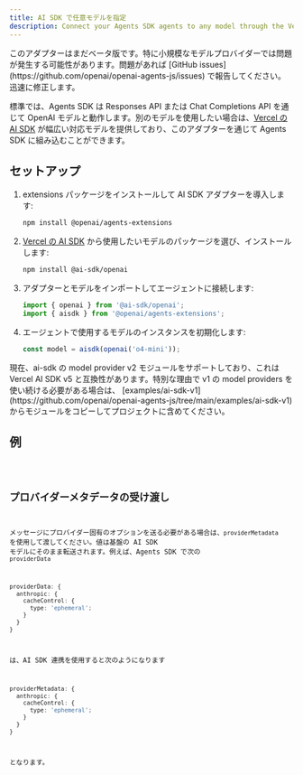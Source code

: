 ```yaml
---
title: AI SDK で任意モデルを指定
description: Connect your Agents SDK agents to any model through the Vercel's AI SDK
---
```



<Aside type="caution">
  このアダプターはまだベータ版です。特に小規模なモデルプロバイダーでは問題が発生する可能性があります。問題があれば
  [GitHub issues](https://github.com/openai/openai-agents-js/issues)
  で報告してください。迅速に修正します。
</Aside>

標準では、Agents SDK は Responses API または Chat Completions API を通じて OpenAI モデルと動作します。別のモデルを使用したい場合は、[Vercel の AI SDK](https://sdk.vercel.ai/) が幅広い対応モデルを提供しており、このアダプターを通じて Agents SDK に組み込むことができます。

## セットアップ

<Steps>

1. extensions パッケージをインストールして AI SDK アダプターを導入します:

   ```bash
   npm install @openai/agents-extensions
   ```

2. [Vercel の AI SDK](https://ai-sdk.dev/docs/foundations/providers-and-models) から使用したいモデルのパッケージを選び、インストールします:

   ```bash
   npm install @ai-sdk/openai
   ```

3. アダプターとモデルをインポートしてエージェントに接続します:

   ```typescript
   import { openai } from '@ai-sdk/openai';
   import { aisdk } from '@openai/agents-extensions';
   ```

4. エージェントで使用するモデルのインスタンスを初期化します:

   ```typescript
   const model = aisdk(openai('o4-mini'));
   ```

</Steps>

<Aside type="caution">
  現在、ai-sdk の model provider v2 モジュールをサポートしており、これは Vercel
  AI SDK v5 と互換性があります。特別な理由で v1 の model providers
  を使い続ける必要がある場合は、
  [examples/ai-sdk-v1](https://github.com/openai/openai-agents-js/tree/main/examples/ai-sdk-v1)
  からモジュールをコピーしてプロジェクトに含めてください。
</Aside>

## 例

<Code lang="typescript" code={aiSdkSetupExample} title="AI SDK Setup" />

## プロバイダーメタデータの受け渡し

メッセージにプロバイダー固有のオプションを送る必要がある場合は、`providerMetadata` を使用して渡してください。値は基盤の AI SDK モデルにそのまま転送されます。例えば、Agents SDK で次の `providerData`

```ts
providerData: {
  anthropic: {
    cacheControl: {
      type: 'ephemeral';
    }
  }
}
```

は、AI SDK 連携を使用すると次のようになります

```ts
providerMetadata: {
  anthropic: {
    cacheControl: {
      type: 'ephemeral';
    }
  }
}
```

となります。
